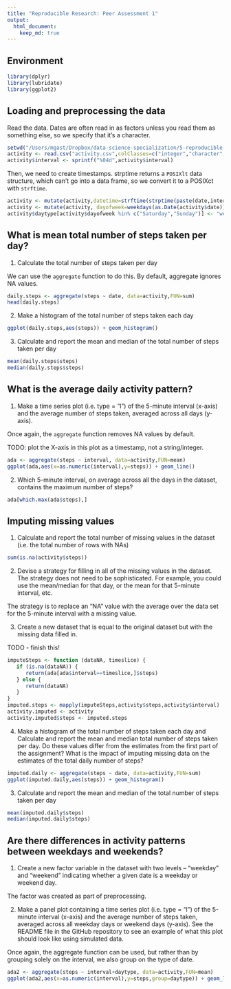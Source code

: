 ```yaml
---
title: "Reproducible Research: Peer Assessment 1"
output: 
  html_document:
    keep_md: true
---
```


## Environment

```r
library(dplyr)
library(lubridate)
library(ggplot2)
```

## Loading and preprocessing the data

Read the data.  Dates are often read in as factors unless you read
them as something else, so we specify that it's a character.

```r
setwd("/Users/mgast/Dropbox/data-science-specialization/5-reproducible-research/RepData_PeerAssessment1")
activity <- read.csv("activity.csv",colClasses=c("integer","character","integer"))
activity$interval <- sprintf("%04d",activity$interval)
```

Then, we need to create timestamps.  strptime returns a `POSIXlt` data structure, which can't go into a data frame, so we convert it to a POSIXct with `strftime`.

```r
activity <- mutate(activity,datetime=strftime(strptime(paste(date,interval), format="%Y-%m-%d %H%M")))
activity <- mutate(activity, dayofweek=weekdays(as.Date(activity$date)))
activity$daytype[activity$dayofweek %in% c("Saturday","Sunday")] <- "weekend"
```

## What is mean total number of steps taken per day?

1. Calculate the total number of steps taken per day

We can use the `aggregate` function to do this.  By default, aggregate ignores NA values.

```r
daily.steps <- aggregate(steps ~ date, data=activity,FUN=sum)
head(daily.steps)
```

2.  Make a histogram of the total number of steps taken each day

```r
ggplot(daily.steps,aes(steps)) + geom_histogram()
```

3. Calculate and report the mean and median of the total number of steps taken per day

```r
mean(daily.steps$steps)
median(daily.steps$steps)
```

## What is the average daily activity pattern?

1. Make a time series plot (i.e. type = "l") of the 5-minute interval (x-axis) and the average number of steps taken, averaged across all days (y-axis).

Once again, the `aggregate` function removes NA values by default.

TODO: plot the X-axis in this plot as a timestamp, not a string/integer.

```r
ada <- aggregate(steps ~ interval, data=activity,FUN=mean)
ggplot(ada,aes(x=as.numeric(interval),y=steps)) + geom_line()
```

2. Which 5-minute interval, on average across all the days in the dataset, contains the maximum number of steps?

```r
ada[which.max(ada$steps),]
```

## Imputing missing values

1. Calculate and report the total number of missing values in the dataset (i.e. the total number of rows with NAs)

```r
sum(is.na(activity$steps))
```

2.  Devise a strategy for filling in all of the missing values in the dataset. The strategy does not need to be sophisticated. For example, you could use the mean/median for that day, or the mean for that 5-minute interval, etc.

The strategy is to replace an "NA" value with the average over the data set for the 5-minute interval with a missing value.

3.  Create a new dataset that is equal to the original dataset but with the missing data filled in.

TODO - finish this!
```r
imputeSteps <- function (dataNA, timeslice) {
   if (is.na(dataNA)) {
      return(ada[ada$interval==timeslice,]$steps)
   } else {
      return(dataNA)
   }
}
imputed.steps <- mapply(imputeSteps,activity$steps,activity$interval)
activity.imputed <- activity
activity.imputed$steps <- imputed.steps
```

4.  Make a histogram of the total number of steps taken each day and Calculate and report the mean and median total number of steps taken per day. Do these values differ from the estimates from the first part of the assignment? What is the impact of imputing missing data on the estimates of the total daily number of steps?

```r
imputed.daily <- aggregate(steps ~ date, data=activity,FUN=sum)
ggplot(imputed.daily,aes(steps)) + geom_histogram()
```

3. Calculate and report the mean and median of the total number of steps taken per day

```r
mean(imputed.daily$steps)
median(imputed.daily$steps)
```

## Are there differences in activity patterns between weekdays and weekends?

1. Create a new factor variable in the dataset with two levels – “weekday” and “weekend” indicating whether a given date is a weekday or weekend day.

The factor was created as part of preprocessing.

2.  Make a panel plot containing a time series plot (i.e. type = "l") of the 5-minute interval (x-axis) and the average number of steps taken, averaged across all weekday days or weekend days (y-axis). See the README file in the GitHub repository to see an example of what this plot should look like using simulated data.

Once again, the aggregate function can be used, but rather than by grouping solely on the interval, we also group on the type of date.

```r
ada2 <- aggregate(steps ~ interval+daytype, data=activity,FUN=mean)
ggplot(ada2,aes(x=as.numeric(interval),y=steps,group=daytype)) + geom_line() + facet_grid(daytype ~ .)
```